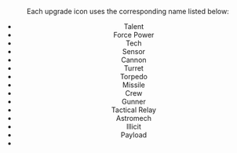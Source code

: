 <Header title="Upgrade icons"/>

Each upgrade icon uses the corresponding name listed below:

* <Talent/> Talent
* <ForcePowerU/> Force Power
* <Tech/> Tech
* <Sensor/> Sensor
* <Cannon/> Cannon
* <Turret/> Turret
* <Torpedo/> Torpedo
* <Missile/> Missile
* <Crew/> Crew
* <Gunner/> Gunner
* <TacticalRelay/> Tactical Relay
* <Astromech/> Astromech
* <Illicit/> Illicit
* <Device/> Payload
* <Title/> Title 
* <Modification/> Modification
* <Configuration/> Configuration
* <Shield/> Hyperdrive

### Huge Ship Upgrades

* <Hardpoint/> Hardpoint
* <Cargo/> Cargo
* <Team/> Team

### Other 

* <Command/> Command